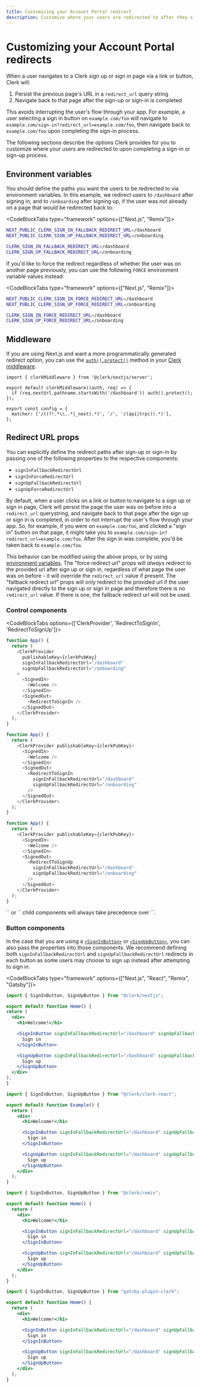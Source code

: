 ```yaml
---
title: Customizing your Account Portal redirect
description: Customize where your users are redirected to after they sign in or sign up.
---
```


# Customizing your Account Portal redirects

When a user navigates to a Clerk sign up or sign in page via a link or button, Clerk will:
1. Persist the previous page's URL in a `redirect_url` query string
2. Navigate back to that page after the sign-up or sign-in is completed

This avoids interrupting the user's flow through your app. For example, a user selecting a sign in button on `example.com/foo` will navigate to `example.com/sign-in?redirect_url=example.com/foo`, then navigate back to `example.com/foo` upon completing the sign-in process.

The following sections describe the options Clerk provides for you to customize where your users are redirected to upon completing a sign-in or sign-up process.

## Environment variables

You should define the paths you want the users to be redirected to via environment variables. In this example, we redirect users to `/dashboard` after signing in, and to `/onboarding` after signing up, if the user was not already on a page that would be redirected back to.

<CodeBlockTabs type="framework" options={["Next.js", "Remix"]}>
```sh filename=".env"
NEXT_PUBLIC_CLERK_SIGN_IN_FALLBACK_REDIRECT_URL=/dashboard
NEXT_PUBLIC_CLERK_SIGN_UP_FALLBACK_REDIRECT_URL=/onboarding
```

```sh filename=".env"
CLERK_SIGN_IN_FALLBACK_REDIRECT_URL=/dashboard
CLERK_SIGN_UP_FALLBACK_REDIRECT_URL=/onboarding
```
</CodeBlockTabs>

If you'd like to force the redirect regardless of whether the user was on another page previously, you can use the following `FORCE` environment variable values instead:

<CodeBlockTabs type="framework" options={["Next.js", "Remix"]}>
```sh filename=".env"
NEXT_PUBLIC_CLERK_SIGN_IN_FORCE_REDIRECT_URL=/dashboard
NEXT_PUBLIC_CLERK_SIGN_UP_FORCE_REDIRECT_URL=/onboarding
```

```sh filename=".env"
CLERK_SIGN_IN_FORCE_REDIRECT_URL=/dashboard
CLERK_SIGN_UP_FORCE_REDIRECT_URL=/onboarding
```
</CodeBlockTabs>

## Middleware

If you are using Next.js and want a more programmatically generated redirect option, you can use the [`auth().protect()`](/docs/references/nextjs/auth#protect) method in your [Clerk middleware](/docs/references/nextjs/clerk-middleware).

```tsx filename="middleware.ts"
import { clerkMiddleware } from '@clerk/nextjs/server';

export default clerkMiddleware((auth, req) => {
  if (req.nextUrl.pathname.startsWith('/dashboard')) auth().protect();
});

export const config = {
  matcher: ['/((?!.*\\..*|_next).*)', '/', '/(api|trpc)(.*)'],
};
```

## Redirect URL props

You can explicitly define the redirect paths after sign-up or sign-in by passing one of the following properties to the respective components:

- `signInFallbackRedirectUrl`
- `signInForceRedirectUrl`
- `signUpFallbackRedirectUrl`
- `signUpForceRedirectUrl`

By default, when a user clicks on a link or button to navigate to a sign up or sign in page, Clerk will persist the page the user was on before into a `redirect_url` querystring, and navigate back to that page after the sign up or sign in is completed, in order to not interrupt the user's flow through your app. So, for example, if you were on `example.com/foo`, and clicked a "sign in" button on that page, it might take you to `example.com/sign-in?redirect_url=example.com/foo`. After the sign in was complete, you'd be taken back to `example.com/foo`.

This behavior can be modified using the above props, or by using [environment variables](#environment-variables). The "force redirect url" props will _always_ redirect to the provided url after sign up or sign in, regardless of what page the user was on before - it will override the `redirect_url` value if present. The "fallback redirect url" props will only redirect to the provided url if the user navigated directly to the sign up or sign in page and therefore there is no `redirect_url` value. If there is one, the fallback redirect url will not be used.

### Control components

<CodeBlockTabs options={['ClerkProvider', 'RedirectToSignIn', 'RedirectToSignUp']}>

```javascript filename="example.js"
function App() {
  return (
    <ClerkProvider
      publishableKey={clerkPubKey}
      signInFallbackRedirectUrl="/dashboard"
      signUpFallbackRedirectUrl="/onboarding"
    >
      <SignedIn>
        <Welcome />
      </SignedIn>
      <SignedOut>
        <RedirectToSignIn />
      </SignedOut>
    </ClerkProvider>
  );
}
```

```javascript filename="example.js"
function App() {
  return (
    <ClerkProvider publishableKey={clerkPubKey}>
      <SignedIn>
        <Welcome />
      </SignedIn>
      <SignedOut>
        <RedirectToSignIn
          signInFallbackRedirectUrl="/dashboard"
          signUpFallbackRedirectUrl="/onboarding"
        />
      </SignedOut>
    </ClerkProvider>
  );
}
```

```javascript filename="example.js"
function App() {
  return (
    <ClerkProvider publishableKey={clerkPubKey}>
      <SignedIn>
        <Welcome />
      </SignedIn>
      <SignedOut>
        <RedirectToSignUp
          signInFallbackRedirectUrl="/dashboard"
          signUpFallbackRedirectUrl="/onboarding"
        />
      </SignedOut>
    </ClerkProvider>
  );
}
```

</CodeBlockTabs>

<Callout type="info" emoji="💡">
  `<RedirectToSignIn />` or `<RedirectToSignUp />` child components will always take precedence over `<ClerkProvider>`.
</Callout>

### Button components

In the case that you are using a [`<SignInButton>`](/docs/components/unstyled/sign-in-button) or [`<SignUpButton>`](/docs/components/unstyled/sign-up-button), you can also pass the properties into those components. We recommend defining both `signInFallbackRedirectUrl` and `signUpFallbackRedirectUrl` redirects in each button as some users may choose to sign up instead after attempting to sign in.

<CodeBlockTabs type="framework" options={["Next.js", "React", "Remix", "Gatsby"]}>
```jsx filename="pages/index.js"
import { SignInButton, SignUpButton } from "@clerk/nextjs";

export default function Home() {
return (
  <div>
    <h1>Welcome!</h1>

    <SignInButton signInFallbackRedirectUrl="/dashboard" signUpFallbackRedirectUrl="/onboarding">
      Sign in
    </SignInButton>

    <SignUpButton signInFallbackRedirectUrl="/dashboard" signUpFallbackRedirectUrl="/onboarding">
      Sign up
    </SignUpButton>
  </div>
);
}
```

```jsx filename="example.js"
import { SignInButton, SignUpButton } from "@clerk/clerk-react";

export default function Example() {
  return (
    <div>
      <h1>Welcome!</h1>

      <SignInButton signInFallbackRedirectUrl="/dashboard" signUpFallbackRedirectUrl="/onboarding">
        Sign in
      </SignInButton>

      <SignUpButton signInFallbackRedirectUrl="/dashboard" signUpFallbackRedirectUrl="/onboarding">
        Sign up
      </SignUpButton>
    </div>
  );
}
```

```jsx filename="pages/index.js"
import { SignInButton, SignUpButton } from "@clerk/remix";

export default function Home() {
  return (
    <div>
      <h1>Welcome!</h1>

      <SignInButton signInFallbackRedirectUrl="/dashboard" signUpFallbackRedirectUrl="/onboarding">
        Sign in
      </SignInButton>

      <SignUpButton signInFallbackRedirectUrl="/dashboard" signUpFallbackRedirectUrl="/onboarding">
        Sign up
      </SignUpButton>
    </div>
  );
}
```

```jsx filename="pages/index.js"
import { SignInButton, SignUpButton } from "gatsby-plugin-clerk";

export default function Home() {
  return (
    <div>
      <h1>Welcome!</h1>

      <SignInButton signInFallbackRedirectUrl="/dashboard" signUpFallbackRedirectUrl="/onboarding">
        Sign in
      </SignInButton>

      <SignUpButton signInFallbackRedirectUrl="/dashboard" signUpFallbackRedirectUrl="/onboarding">
        Sign up
      </SignUpButton>
    </div>
  );
}
```
</CodeBlockTabs>
